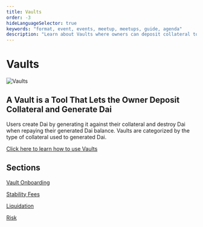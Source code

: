 ```yaml
---
title: Vaults
order: -3
hideLanguageSelector: true
keywords: "format, event, events, meetup, meetups, guide, agenda"
description: "Learn about Vaults where owners can deposit collateral to generate Dai."
---
```


# Vaults


<InfoBlock>

![Vaults](/images/illustrations/Astro-2.png)

<Box>


## A Vault is a Tool That Lets the Owner Deposit Collateral and Generate Dai

</Box>

</InfoBlock>


Users create Dai by generating it against their collateral and destroy Dai when repaying their generated Dai balance. Vaults are categorized by the type of collateral used to generated Dai.

<CTA>

[Click here to learn how to use Vaults](/learn/vaults/vaults-tutorial/)

</CTA>

## Sections

<List>

[Vault Onboarding](/learn/vaults/vault-onboarding-guide/)

[Stability Fees](/learn/vaults/stability-fees/)

[Liquidation](/learn/vaults/liquidation/)

[Risk](/learn/vaults/risk/)

</List>
